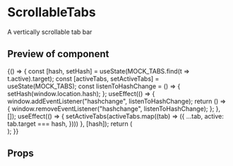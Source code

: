 

<Meta title="ScrollableTabs" component={ScrollableTabs} />

# ScrollableTabs

A vertically scrollable tab bar

## Preview of component

<Preview>
	<Story name='Base'>
		{() => {
			const [hash, setHash] = useState(MOCK_TABS.find(t => t.active).target);
			const [activeTabs, setActiveTabs] = useState(MOCK_TABS);
			const listenToHashChange = () => {
				setHash(window.location.hash);
			};
			useEffect(() => {
				window.addEventListener("hashchange", listenToHashChange);
				return () => {
					window.removeEventListener("hashchange", listenToHashChange);
				};
			}, []);
			useEffect(() => {
				setActiveTabs(activeTabs.map((tab) => ({
					...tab,
					active: tab.target === hash,
				})))
			}, [hash]);
			return (
				<div style={{ width: '480px' }}>
					<ScrollableTabs items={activeTabs} tabStyle='button' />
				</div>
			);
		}}
	</Story>
</Preview>

## Props

<Props of={ScrollableTabs} />
